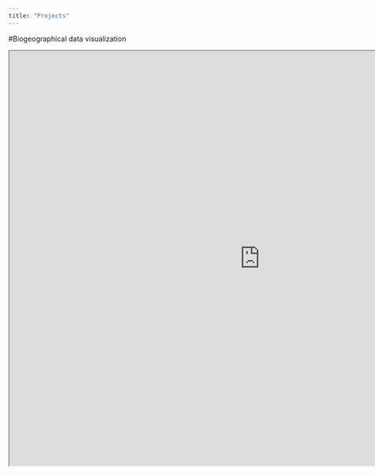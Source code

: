 ```yaml
---
title: "Projects"
---
```


#Biogeographical data visualization

<center><iframe src="https://public.tableau.com/views/Biogeography_dashboard1/Dashboard1?:showVizHome=no&:embed=true" width="1000" height="827"><param name="filter" value=":original_view=yes"/></iframe></center>